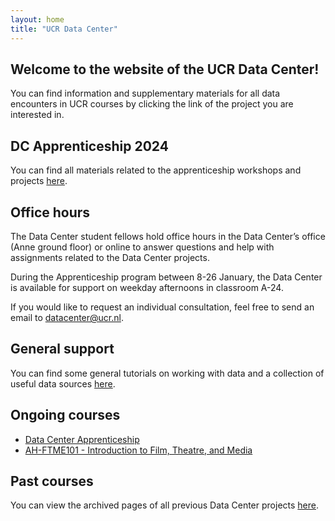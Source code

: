 ```yaml
---
layout: home
title: "UCR Data Center"
---
```


## Welcome to the website of the UCR Data Center!

You can find information and supplementary materials for all data encounters in UCR courses by clicking the link of the project you are interested in.

## DC Apprenticeship 2024

You can find all materials related to the apprenticeship workshops and projects [here](apprenticeship.html).

## Office hours

The Data Center student fellows hold office hours in the Data Center's office (Anne ground floor) or online to answer questions and help with assignments related to the Data Center projects.

During the Apprenticeship program between 8-26 January, the Data Center is available for support on weekday afternoons in classroom A-24.

If you would like to request an individual consultation, feel free to send an email to [datacenter@ucr.nl](mailto:datacenter@ucr.nl).

## General support

You can find some general tutorials on working with data and a collection of useful data sources [here](tutorial.html).

## Ongoing courses

* [Data Center Apprenticeship](apprenticeship.html)
* [AH-FTME101 - Introduction to Film, Theatre, and Media](AH-FTME101.html)

## Past courses

You can view the archived pages of all previous Data Center projects [here](archive.html).